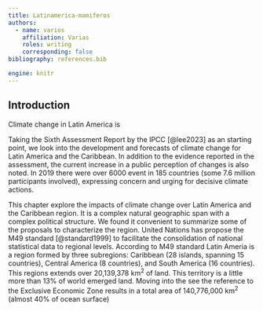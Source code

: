 ```yaml
---
title: Latinamerica-mamiferos
authors:
  - name: varios
    affiliation: Varias
    roles: writing
    corresponding: false
bibliography: references.bib

engine: knitr
---
```


## Introduction

Climate change in Latin America is

Taking the Sixth Assessment Report by the IPCC [@lee2023] as an starting point, we look into the development and forecasts of climate change for Latin America and the Caribbean. In addition to the evidence reported in the assessment, the current increase in a public perception of changes is also noted. In 2019 there were over 6000 event in 185 countries (some 7.6 million participants involved), expressing concern and urging for decisive climate actions.

This chapter explore the impacts of climate change over Latin America and the Caribbean region. It is a complex natural geographic span with a complex political structure. We found it convenient to summarize some of the proposals to characterize the region. United Nations has propose the M49 standard [@standard1999] to facilitate the consolidation of national statistical data to regional levels. According to M49 standard Latin Ameria is a region formed by three subregions: Caribbean (28 islands, spanning 15 countries), Central America (8 countries), and South America (16 countries). This regions extends over 20,139,378 km<sup>2</sup> of land. This territory is a little more than 13% of world emerged land. Moving into the see the reference to the Exclusive Economic Zone results in a total area of 140,776,000 km<sup>2</sup> (almost 40% of ocean surface)


